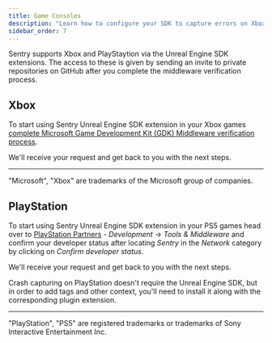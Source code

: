 ```yaml
---
title: Game Consoles
description: "Learn how to configure your SDK to capture errors on Xbox, PlayStation and Nintendo Switch."
sidebar_order: 7
---
```


Sentry supports Xbox and PlayStaytion via the Unreal Engine SDK extensions. The access to these is given by sending an invite to private repositories on GitHub after you complete the middleware verification process.

## Xbox

To start using Sentry Unreal Engine SDK extension in your Xbox games [complete Microsoft Game Development Kit (GDK) Middleware verification process](https://developer.microsoft.com/en-us/games/support/request-gdkx-middleware).

We'll receive your request and get back to you with the next steps.

----

"Microsoft", "Xbox" are trademarks of the Microsoft group of companies.

## PlayStation

To start using Sentry Unreal Engine SDK extension in your PS5 games head over to [PlayStation Partners](https://partners.playstation.net/) - *Development* -> *Tools & Middleware* and confirm your developer status after locating *Sentry* in the *Network* category by clicking on *Confirm developer status*.

We'll receive your request and get back to you with the next steps.

<Alert>

Crash capturing on PlayStation doesn't require the Unreal Engine SDK, but in order to add tags and other context, you'll need to install it along with the corresponding plugin extension.

</Alert>

----

"PlayStation", "PS5" are registered trademarks or trademarks of Sony Interactive Entertainment Inc.
